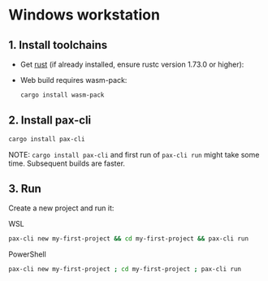 # Windows workstation

## 1. Install toolchains
- Get [rust](https://www.rust-lang.org/learn/get-started) (if already installed, ensure rustc version 1.73.0 or higher):

- Web build requires wasm-pack: 

  ```bash copy
  cargo install wasm-pack
  ```

## 2. Install pax-cli

  ```bash copy
  cargo install pax-cli
  ```

  NOTE: `cargo install pax-cli` and first run of `pax-cli run` might take some time.  Subsequent builds are faster.

## 3. Run

  Create a new project and run it:

  WSL
  ```bash copy
  pax-cli new my-first-project && cd my-first-project && pax-cli run
  ```

  PowerShell
  ```bash copy
  pax-cli new my-first-project ; cd my-first-project ; pax-cli run
  ```

